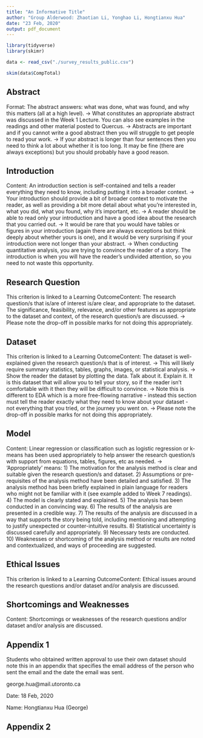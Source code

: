 ```yaml
---
title: "An Informative Title"
author: "Group Alderwood: Zhaotian Li, Yonghao Li, Hongtianxu Hua"
date: "23 Feb, 2020"
output: pdf_document
---
```


```r

library(tidyverse)
library(skimr)

data <- read_csv("./survey_results_public.csv")

skim(data$CompTotal)
```

## Abstract

Format: The abstract answers: what was done, what was found, and why this matters (all at a high level).
-> What constitutes an appropriate abstract was discussed in the Week 1 Lecture. You can also see examples in the readings and other material posted to Quercus.
-> Abstracts are important and if you cannot write a good abstract then you will struggle to get people to read your work.
-> If your abstract is longer than four sentences then you need to think a lot about whether it is too long. It may be fine (there are always exceptions) but you should probably have a good reason.

## Introduction

Content: An introduction section is self-contained and tells a reader everything they need to know, including putting it into a broader context.
-> Your introduction should provide a bit of broader context to motivate the reader, as well as providing a bit more detail about what you're interested in, what you did, what you found, why it's important, etc.
-> A reader should be able to read only your introduction and have a good idea about the research that you carried out.
-> It would be rare that you would have tables or figures in your introduction (again there are always exceptions but think deeply about whether yours is one), and it would be very surprising if your introduction were not longer than your abstract.
-> When conducting quantitative analysis, you are trying to convince the reader of a story. The introduction is when you will have the reader's undivided attention, so you need to not waste this opportunity.

## Research Question

This criterion is linked to a Learning OutcomeContent: The research question/s that is/are of interest is/are clear, and appropriate to the dataset. The significance, feasibility, relevance, and/or other features as appropriate to the dataset and context, of the research question/s are discussed.
-> Please note the drop-off in possible marks for not doing this appropriately.

## Dataset

This criterion is linked to a Learning OutcomeContent: The dataset is well-explained given the research question/s that is of interest.
-> This will likely require summary statistics, tables, graphs, images, or statistical analysis.
-> Show the reader the dataset by plotting the data. Talk about it. Explain it. It is this dataset that will allow you to tell your story, so if the reader isn't comfortable with it then they will be difficult to convince.
-> Note this is different to EDA which is a more free-flowing narrative - instead this section must tell the reader exactly what they need to know about your dataset - not everything that you tried, or the journey you went on.
-> Please note the drop-off in possible marks for not doing this appropriately.

## Model

Content: Linear regression or classification such as logistic regression or k-means has been used appropriately to help answer the research question/s with support from equations, tables, figures, etc as needed.
-> 'Appropriately' means:
1) The motivation for the analysis method is clear and suitable given the research question/s and dataset.
2) Assumptions or pre-requisites of the analysis method have been detailed and satisfied.
3) The analysis method has been briefly explained in plain language for readers who might not be familiar with it (see example added to Week 7 readings).
4) The model is clearly stated and explained.
5) The analysis has been conducted in an convincing way.
6) The results of the analysis are presented in a credible way.
7) The results of the analysis are discussed in a way that supports the story being told, including mentioning and attempting to justify unexpected or counter-intuitive results.
8) Statistical uncertainty is discussed carefully and appropriately.
9) Necessary tests are conducted.
10) Weaknesses or shortcoming of the analysis method or results are noted and contextualized, and ways of proceeding are suggested.


## Ethical Issues

This criterion is linked to a Learning OutcomeContent: Ethical issues around the research questions and/or dataset and/or analysis are discussed.

## Shortcomings and Weaknesses

Content: Shortcomings or weaknesses of the research questions and/or dataset and/or analysis are discussed.

\newpage
## Appendix 1

Students who obtained written approval to use their own dataset should note this in an appendix that specifies the email address of the person who sent the email and the date the email was sent.
 
george.hua@mail.utoronto.ca

Date: 18 Feb, 2020

Name: Hongtianxu Hua (George)

\newpage
## Appendix 2